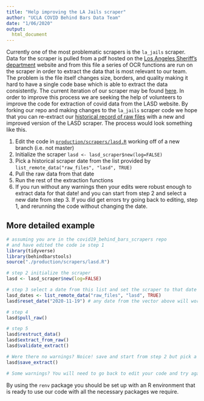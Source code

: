 ```yaml
---
title: "Help improving the LA Jails scraper"
author: "UCLA COVID Behind Bars Data Team"
date: "1/06/2020"
output: 
  html_document
---
```


Currently one of the most problematic scrapers is the `la_jails` scraper. Data for the scraper is pulled from a pdf hosted on the [Los Angeles Sheriff's department](https://lasd.org/covid19updates/) website and from this file a series of OCR functions are run on the scraper in order to extract the data that is most relevant to our team. The problem is the file itself changes size, borders, and quality making it hard to have a single code base which is able to extract the data consistently. The current iteration of our scraper may be found [here](https://github.com/uclalawcovid19behindbars/covid19_behind_bars_scrapers/blob/master/production/scrapers/lasd.R). In order to improve this process we are seeking the help of volunteers to improve the code for extraction of covid data from the LASD website. By forking our repo and making changes to the `la_jails` scraper code we hope that you can re-extract our [historical record of raw files](http://104.131.72.50:3838/scraper_data/raw_files/) with a new and improved version of the LASD scraper. The process would look something like this.

1. Edit the code in [`production/scrapers/lasd.R`](https://github.com/uclalawcovid19behindbars/covid19_behind_bars_scrapers/blob/master/production/scrapers/lasd.R) working off of a new branch (i.e. not master)
2. Initialize the scraper `lasd <- lasd_scraper$new(log=FALSE)`
3. Pick a historical scraper date from the list provided by `list_remote_data("raw_files", "lasd", TRUE)`
4. Pull the raw data from that date
5. Run the rest of the extraction functions
6. If you run without any warnings then your edits were robust enough to extract data for that date! and you can start from step 2 and select a new date from step 3. If you did get errors try going back to editing, step 1, and rerunning the code without changing the date.

## More detailed example

```r
# assuming you are in the covid19_behind_bars_scrapers repo
# and have edited the code ie step 1
library(tidyverse)
library(behindbarstools)
source("./production/scrapers/lasd.R")

# step 2 initialize the scraper
lasd <- lasd_scraper$new(log=FALSE)

# step 3 select a date from this list and set the scraper to that date
lasd_dates <- list_remote_data("raw_files", "lasd", TRUE)
lasd$reset_date("2020-11-19") # any date from the vector above will work

# step 4 
lasd$pull_raw()

# step 5
lasd$restruct_data()
lasd$extract_from_raw()
lasd$validate_extract()

# Were there no warnings? Noice! save and start from step 2 but pick a different date
lasd$save_extract()

# Some warnings? You will need to go back to edit your code and try again.

```

By using the `renv` package you should be set up with an R environment that is ready to use our code with all the necessary packages we require.